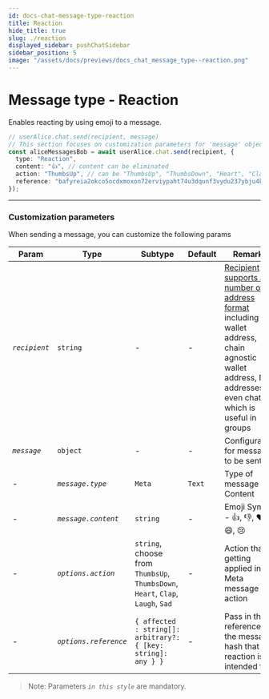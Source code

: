 ```yaml
---
id: docs-chat-message-type-reaction
title: Reaction
hide_title: true
slug: ./reaction
displayed_sidebar: pushChatSidebar
sidebar_position: 5
image: "/assets/docs/previews/docs_chat_message_type--reaction.png"
---
```


# Message type - Reaction

Enables reacting by using emoji to a message.

<head>
  <title>Message Type - Reaction | Push Chat | Push Documentation</title>
</head>


<Tabs className="codetabs" groupId="code-examples">
  <TabItem value="js" attributes={{className: "codetab js"}} default>

```typescript
// userAlice.chat.send(recipient, message)
// This section focuses on customization parameters for 'message' object
const aliceMessagesBob = await userAlice.chat.send(recipient, {
  type: "Reaction",
  content: "👍", // content can be eliminated
  action: "ThumbsUp", // can be "ThumbsUp", "ThumbsDown", "Heart", "Clap", "Laugh", "Sad", etc
  reference: "bafyreia2okco5ocdxmoxon72erviypaht74u3dqunf3vydu237ybju4kw4", // pass in the reference to the message hash that this reaction is intended for
});
```

  </TabItem>
</Tabs>

---

### Customization parameters

When sending a message, you can customize the following params

| Param         | Type                  | Subtype                                                                         | Default | Remarks                                                                                                                                                                                              |
| ------------- | --------------------- | ------------------------------------------------------------------------------- | ------- | ---------------------------------------------------------------------------------------------------------------------------------------------------------------------------------------------------- |
| _`recipient`_ | `string`              | -                                                                               | -       | [Recipient supports a number of address format](/docs/chat/supported-wallet-standards/ "Supported wallet standards for Push Chat") including wallet address, chain agnostic wallet address, NFT addresses or even chatid which is useful in groups |
| _`message`_   | `object`              | -                                                                               | -       | Configuration for message to be sent                                                                                                                                                                 |
| -             | _`message.type`_      | `Meta`                                                                          | `Text`  | Type of message Content                                                                                                                                                                              |
| -             | _`message.content`_   | `string`                                                                        | -       | Emoji Symbol - 👍, 👎, ❤️, 👏, 😄, 😢                                                                                                                                                                |
| -             | _`options.action`_    | `string`, choose from `ThumbsUp`, `ThumbsDown`, `Heart`, `Clap`, `Laugh`, `Sad` | -       | Action that is getting applied in the Meta message action                                                                                                                                            |
| -             | _`options.reference`_ | `{ affected : string[]: arbitrary?: { [key: string]: any } }`                   | -       | Pass in the reference to the message hash that this reaction is intended for                                                                                                                         |

> Note: Parameters _`in this style`_ are mandatory.
